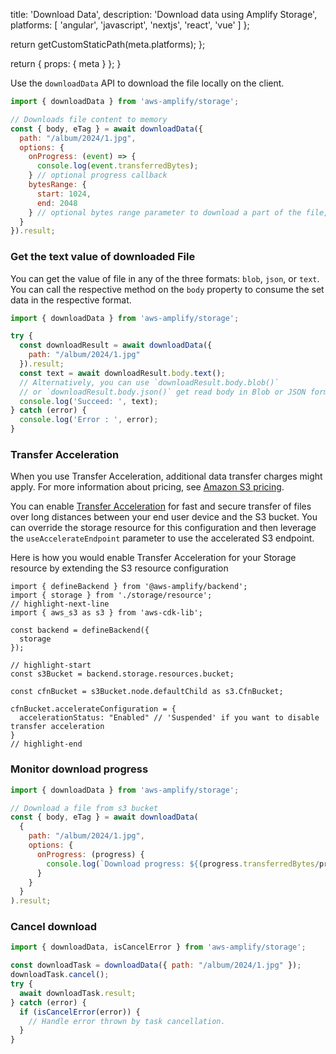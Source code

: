 

  title: 'Download Data',
  description: 'Download data using Amplify Storage',
  platforms: [
    'angular',
    'javascript',
    'nextjs',
    'react',
    'vue'
  ]
};

  return getCustomStaticPath(meta.platforms);
};

  return {
    props: {
      meta
    }
  };
}

Use the `downloadData` API to download the file locally on the client.

```javascript
import { downloadData } from 'aws-amplify/storage';

// Downloads file content to memory
const { body, eTag } = await downloadData({
  path: "/album/2024/1.jpg",
  options: {
    onProgress: (event) => {
      console.log(event.transferredBytes);
    } // optional progress callback
    bytesRange: {
      start: 1024,
      end: 2048
    } // optional bytes range parameter to download a part of the file, the 2nd MB of the file in this example
  }
}).result;
```
### Get the text value of downloaded File

You can get the value of file in any of the three formats: `blob`, `json`, or `text`. You can call the respective method on the `body` property to consume the set data in the respective format.

```javascript
import { downloadData } from 'aws-amplify/storage';

try {
  const downloadResult = await downloadData({ 
    path: "/album/2024/1.jpg" 
  }).result;
  const text = await downloadResult.body.text();
  // Alternatively, you can use `downloadResult.body.blob()`
  // or `downloadResult.body.json()` get read body in Blob or JSON format.
  console.log('Succeed: ', text);
} catch (error) {
  console.log('Error : ', error);
}
```
### Transfer Acceleration

<Callout warning>

When you use Transfer Acceleration, additional data transfer charges might apply. For more information about pricing, see [Amazon S3 pricing](https://aws.amazon.com/s3/pricing/).

</Callout>

You can enable [Transfer Acceleration](https://docs.aws.amazon.com/AmazonS3/latest/userguide/transfer-acceleration.html) for fast and secure transfer of files over long distances between your end user device and the S3 bucket. You can override the storage resource for this configuration and then leverage the `useAccelerateEndpoint` parameter to use the accelerated S3 endpoint.

Here is how you would enable Transfer Acceleration for your Storage resource by extending the S3 resource configuration

```
import { defineBackend } from '@aws-amplify/backend';
import { storage } from './storage/resource';
// highlight-next-line
import { aws_s3 as s3 } from 'aws-cdk-lib';

const backend = defineBackend({
  storage
});

// highlight-start
const s3Bucket = backend.storage.resources.bucket;

const cfnBucket = s3Bucket.node.defaultChild as s3.CfnBucket;

cfnBucket.accelerateConfiguration = {
  accelerationStatus: "Enabled" // 'Suspended' if you want to disable transfer acceleration
}
// highlight-end
```

### Monitor download progress

```javascript
import { downloadData } from 'aws-amplify/storage';

// Download a file from s3 bucket
const { body, eTag } = await downloadData(
  {
    path: "/album/2024/1.jpg",
    options: {
      onProgress: (progress) {
        console.log(`Download progress: ${(progress.transferredBytes/progress.totalBytes) * 100}%`);
      }
    }
  }
).result;
```

### Cancel download

```javascript
import { downloadData, isCancelError } from 'aws-amplify/storage';

const downloadTask = downloadData({ path: "/album/2024/1.jpg" });
downloadTask.cancel();
try {
  await downloadTask.result;
} catch (error) {
  if (isCancelError(error)) {
    // Handle error thrown by task cancellation.
  }
}
```
